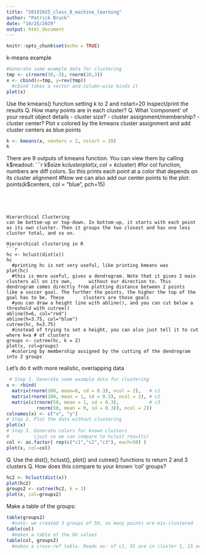 ```yaml
---
title: "20191025_class_8_machine_learning"
author: "Patrick Bruck"
date: "10/25/2019"
output: html_document
---
```


```r
knitr::opts_chunk$set(echo = TRUE)
```


k-means example
```r
#Generate some example data for clustering
tmp <- c(rnorm(30,-3), rnorm(30,3))
x <- cbind(x=tmp, y=rev(tmp))
  #cbind takes a vector and column-wise binds it
plot(x)
```


Use the kmeans() function setting k to 2 and nstart=20
Inspect/print the results
Q. How many points are in each cluster?
Q. What ‘component’ of your result object details
      - cluster size?
      - cluster assignment/membership?
      - cluster center?
Plot x colored by the kmeans cluster assignment and
      add cluster centers as blue points

```r
k <- kmeans(x, centers = 2, nstart = 20)
k
```


There are 9 outputs of kmeans function. You can view them by calling k$readout:
```r
k$size
k$cluster
plot(x, col = k$cluster)
  #for col function, numbers are diff colors. So this prints each point at a color that depends on   its cluster alignment
#Now we can also add our center points to the plot:
points(k$centers, col = "blue", pch=15)
```




Hierarchical Clustering
can be bottom-up or top-down. In bottom-up, it starts with each point as its own cluster. Then it groups the two closest and has one less cluster total, and so on.

Hierarchical clustering in R
```r
hc <- hclust(dist(x))
hc
  #printing hc is not very useful, like printing kmeans was
plot(hc)
  #this is more useful, gives a dendrogram. Note that it gives 2 main clusters all on its own,      without our direction to. This dendrogram comes directly from plotting distance between 2 points   like a soccer goal. The further the points, the higher the top of the goal has to be. These       clusters are those goals
  #you can draw a height line with abline(), and you can cut below a threshold with cutree()
abline(h=6, col="red")
abline(h=3.75, col="blue")
cutree(hc, h=3.75)
  #instead of trying to set a height, you can also just tell it to cut where k=a # of clusters
groups <- cutree(hc, k = 2)
plot(x, col=groups)
  #coloring by membership assigned by the cutting of the dendrogram into 2 groups
```




Let's do it with more realistic, overlapping data

```r
 # Step 1. Generate some example data for clustering
x <- rbind(
  matrix(rnorm(100, mean=0, sd = 0.3), ncol = 2),   # c1
  matrix(rnorm(100, mean = 1, sd = 0.3), ncol = 2), # c2
  matrix(c(rnorm(50, mean = 1, sd = 0.3),           # c3
           rnorm(50, mean = 0, sd = 0.3)), ncol = 2))
colnames(x) <- c("x", "y")
# Step 2. Plot the data without clustering
plot(x)
# Step 3. Generate colors for known clusters
#         (just so we can compare to hclust results)
col <- as.factor( rep(c("c1","c2","c3"), each=50) )
plot(x, col=col)
```

Q. Use the dist(), hclust(), plot() and cutree() functions to return 2 and 3 clusters
Q. How does this compare to your known 'col' groups?
```r
hc2 <- hclust(dist(x))
plot(hc2)
groups2 <- cutree(hc2, k = 3)
plot(x, col=groups2)
```


Make a table of the groups:
```r
table(groups2)
  #note: we created 3 groups of 50, so many points are mis-clustered
table(col)
  #makes a table of the OG values
table(col, groups2)
  #makes a cross-ref table. Reads as: of c1, 35 are in cluster 1, 15 are in cluster 2, 0 in        cluster 3... 
```
